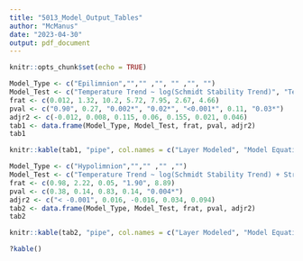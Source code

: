 ```yaml
---
title: "5013_Model_Output_Tables"
author: "McManus"
date: "2023-04-30"
output: pdf_document
---
```



```r
knitr::opts_chunk$set(echo = TRUE)
```

```r
Model_Type <- c("Epilimnion","","" ,"", "" ,"", "")
Model_Test <- c("Temperature Trend ~ log(Schmidt Stability Trend)", "Temperature Trend ~ Modeled Temperature Trend + Stratification Duration Trend", "Temperature Trend ~ Agriculture", "Temperature Trend ~ Max Depth", "Temperature Trend ~ Max Depth + Agriculture", "Observed Temperature Trend ~ Modeled Temperature Trend", "Temperature Trend ~ log(Latitude)")
frat <- c(0.012, 1.32, 10.2, 5.72, 7.95, 2.67, 4.66)
pval <- c("0.90", 0.27, "0.002*", "0.02*", "<0.001*", 0.11, "0.03*")
adjr2 <- c(-0.012, 0.008, 0.115, 0.06, 0.155, 0.021, 0.046)
tab1 <- data.frame(Model_Type, Model_Test, frat, pval, adjr2)
tab1
```

```r
knitr::kable(tab1, "pipe", col.names = c("Layer Modeled", "Model Equation", "F ratio", " P-value", "Adjusted r^2"), align = c("l", "l", "r", "r","r"))
```




```r
Model_Type <- c("Hypolimnion","","" ,"" ,"")
Model_Test <- c("Temperature Trend ~ log(Schmidt Stability Trend) + Stratification Duration Trend", "Temperature Trend ~ Stratification Duration Trend", "Temperature Trend ~ log(Schmidt Stability Trend)", "Temperature Trend ~ Agriculture*Development", "Temperature Trend ~ Max Depth")
frat <- c(0.98, 2.22, 0.05, "1.90", 8.89)
pval <- c(0.38, 0.14, 0.83, 0.14, "0.004*")
adjr2 <- c("< -0.001", 0.016, -0.016, 0.034, 0.094)
tab2 <- data.frame(Model_Type, Model_Test, frat, pval, adjr2)
tab2
```

```r
knitr::kable(tab2, "pipe", col.names = c("Layer Modeled", "Model Equation", "F ratio", " P-value", "Adjusted r^2"), align = c("l", "l", "r", "c","c"))
```



```r
?kable()
```






